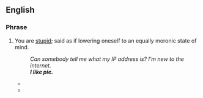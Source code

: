 ==English==

===Phrase===
{{en-phrase}}

# {{lb|en|pejorative|internet slang}} You are [[stupid]]; said as if lowering oneself to an equally moronic state of mind.
#: ''Can somebody tell me what my IP address is? I'm new to the internet.''
#: '''''I like pie.'''''
#* {{quote-newsgroup|date=May 4 2003|author=Brian Link|title=Re: Potpourri|newsgroup=misc.fitness.weights|url=http://groups.google.com/group/misc.fitness.weights/msg/eb3d9a698768b083
|passage=[''replying to: Listen up, fuck for brains !!! Don't make off topic posts to MFW. You stupid cock sucking fool !!! My fist meets your face if you do it again. Got it BOY !!"''] '''I like pie. '''}}
#* {{quote-newsgroup|date=August 30 2009|author="Vitriol Trollsbane"|title=Re: Larry Hasn't Changed|newsgroup=alt.online-service.webtv|url=http://groups.google.com/group/alt.online-service.webtv/msg/4ae599199afe9d9c
|passage=[''replying to: Moron you post OFF SUBJECT in here on almost every subject"''] '''I like pie.'''}}